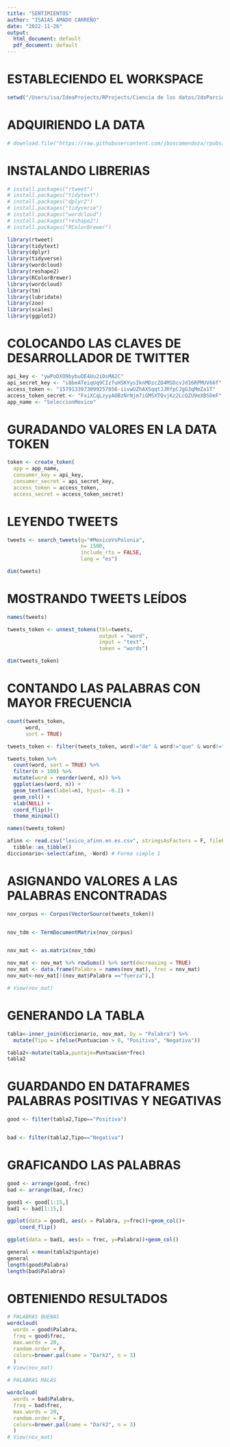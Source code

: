 ```yaml
---
title: "SENTIMIENTOS"
author: "ISAIAS AMADO CARREÑO"
date: "2022-11-26"
output:
  html_document: default
  pdf_document: default
---
```

# ESTABLECIENDO EL WORKSPACE
```r
setwd("/Users/isa/IdeaProjects/RProjects/Ciencia de los datos/2doParcial")
```

# ADQUIRIENDO LA DATA

```r
# download.file("https://raw.githubusercontent.com/jboscomendoza/rpubs/master/sentimientos_afinn/lexico_afinn.en.es.csv", "lexico_afinn.en.es.csv")
```


# INSTALANDO LIBRERIAS

```r
# install.packages("rtweet")
# install.packages("tidytext")
# install.packages("dplyr2")
# install.packages("tidyverse")
# install.packages("wordcloud")
# install.packages("reshape2")
# install.packages("RColorBrewer")
```


```r
library(rtweet)
library(tidytext)
library(dplyr)
library(tidyverse)
library(wordcloud)
library(reshape2)
library(RColorBrewer)
library(wordcloud)
library(tm)
library(lubridate)
library(zoo)
library(scales)
library(ggplot2)
```

# COLOCANDO LAS CLAVES DE DESARROLLADOR DE TWITTER

```r
api_key <- "ywPoDXO9bybuQE4Uu2iDsMA2C"
api_secret_key <- "i8beATeiqUq9CIzfuHSKYysIknMDzcZO4MSDcvJd16RPMUV66f"
access_token <- "1579133973099257856-iivwUZhAX5qqtJJRfpCJgG3qMmZa1T"
access_token_secret <- "FxiXCqLzyyAOBzNrNjm7iGMSXTQvjKz2LcQZU9eXBSOeF"
app_name <- "SeleccionMexico"
```

# GURADANDO VALORES EN LA DATA TOKEN

```r
token <- create_token(
  app = app_name,
  consumer_key = api_key,
  consumer_secret = api_secret_key,
  access_token = access_token,
  access_secret = access_token_secret)
```

# LEYENDO TWEETS

```r
tweets <- search_tweets(q="#MexicoVsPolonia",
                        n= 1500,
                        include_rts = FALSE,
                        lang = "es")
```
```r
dim(tweets)
```

# MOSTRANDO TWEETS LEÍDOS

```r
names(tweets)
```


```r
tweets_token <- unnest_tokens(tbl=tweets,
                              output = "word",
                              input = "text",
                              token = "words")
```

```r
dim(tweets_token)
```

# CONTANDO LAS PALABRAS CON MAYOR FRECUENCIA

```r
count(tweets_token,
      word,
      sort = TRUE)
```

```r
tweets_token <- filter(tweets_token, word!="de" & word!="que" & word!="el" & word!="https" & word!="t.co"& word!="en"& word!="la"& word!="a"& word!="un" & word!="los"& word!="fifaworldcup"& word!="se"& word!="y"& word!="del"& word!="por"& word!="es"& word!="con" & word!="mexicovspolonia"& word!="méxico"& word!="polonia"& word!="no"& word!="partido"& word!="lo"& word!="si"& word!="te"& word!="al"& word!="ya"& word!="mi"& word!="la")
```

```r
tweets_token %>%
  count(word, sort = TRUE) %>%
  filter(n > 100) %>%
  mutate(word = reorder(word, n)) %>%
  ggplot(aes(word, n)) +
  geom_text(aes(label=n), hjust= -0.2) +
  geom_col() +
  xlab(NULL) +
  coord_flip()+
  theme_minimal()
```

```r
names(tweets_token)
```


```r
afinn <- read.csv("lexico_afinn.en.es.csv", stringsAsFactors = F, fileEncoding = "latin1") %>%
  tibble::as_tibble()
diccionario<-select(afinn, -Word) # Forma simple 1

```

# ASIGNANDO VALORES A LAS PALABRAS ENCONTRADAS

```r
nov_corpus <- Corpus(VectorSource(tweets_token))


nov_tdm <- TermDocumentMatrix(nov_corpus)


nov_mat <- as.matrix(nov_tdm)

nov_mat <- nov_mat %>% rowSums() %>% sort(decreasing = TRUE)
nov_mat <- data.frame(Palabra = names(nov_mat), frec = nov_mat)
nov_mat<-nov_mat[!(nov_mat$Palabra =="fuerza"),]

# View(nov_mat)
```


# GENERANDO LA TABLA

```r
tabla<-inner_join(diccionario, nov_mat, by = "Palabra") %>%
  mutate(Tipo = ifelse(Puntuacion > 0, "Positiva", "Negativa")) 

tabla2<-mutate(tabla,puntaje=Puntuacion*frec)
tabla2
```

# GUARDANDO EN DATAFRAMES PALABRAS POSITIVAS Y NEGATIVAS

```r
good <- filter(tabla2,Tipo=="Positiva")


bad <- filter(tabla2,Tipo=="Negativa")
```

# GRAFICANDO LAS PALABRAS

```r
good <- arrange(good,-frec)
bad <- arrange(bad,-frec)

good1 <- good[1:15,]
bad1 <- bad[1:15,]

ggplot(data = good1, aes(x = Palabra, y=frec))+geom_col()+
    coord_flip()

ggplot(data = bad1, aes(x = frec, y=Palabra))+geom_col()

```


```r
general <-mean(tabla2$puntaje)
general
length(good$Palabra)
length(bad$Palabra)
```

# OBTENIENDO RESULTADOS

```r
# PALABRAS BUENAS
wordcloud(
  words = good$Palabra, 
  freq = good$frec, 
  max.words = 20, 
  random.order = F, 
  colors=brewer.pal(name = "Dark2", n = 3)
  )
# View(nov_mat)

# PALABRAS MALAS

wordcloud(
  words = bad$Palabra, 
  freq = bad$frec, 
  max.words = 20, 
  random.order = F, 
  colors=brewer.pal(name = "Dark2", n = 3)
  )
# View(nov_mat)

```

